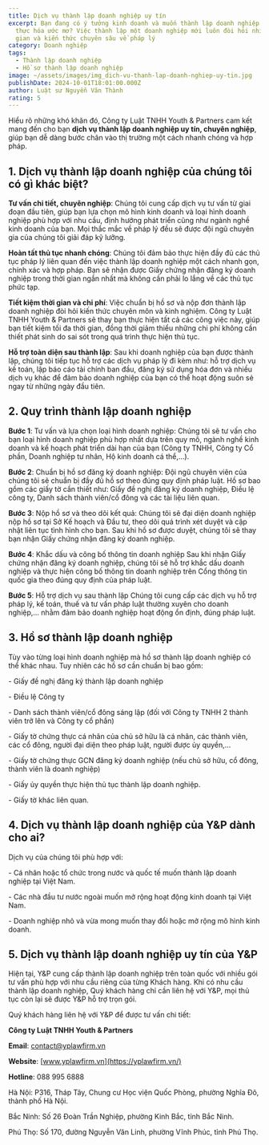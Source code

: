 ```yaml
---
title: Dịch vụ thành lập doanh nghiệp uy tín
excerpt: Bạn đang có ý tưởng kinh doanh và muốn thành lập doanh nghiệp để hiện
  thực hóa ước mơ? Việc thành lập một doanh nghiệp mới luôn đòi hỏi nhiều thời
  gian và kiến thức chuyên sâu về pháp lý
category: Doanh nghiệp
tags:
  - Thành lập doanh nghiệp
  - Hồ sơ thành lập doanh nghiệp
image: ~/assets/images/img_dich-vu-thanh-lap-doanh-nghiep-uy-tin.jpg
publishDate: 2024-10-01T18:01:00.000Z
author: Luật sư Nguyễn Văn Thành
rating: 5
---
```

Hiểu rõ những khó khăn đó, Công ty Luật TNHH Youth & Partners cam kết mang đến cho bạn **dịch vụ thành lập doanh nghiệp uy tín, chuyên nghiệp**, giúp bạn dễ dàng bước chân vào thị trường một cách nhanh chóng và hợp pháp.

## 1. Dịch vụ thành lập doanh nghiệp của chúng tôi có gì khác biệt?

**Tư vấn chi tiết, chuyên nghiệp**: Chúng tôi cung cấp dịch vụ tư vấn từ giai đoạn đầu tiên, giúp bạn lựa chọn mô hình kinh doanh và loại hình doanh nghiệp phù hợp với nhu cầu, định hướng phát triển cũng như ngành nghề kinh doanh của bạn. Mọi thắc mắc về pháp lý đều sẽ được đội ngũ chuyên gia của chúng tôi giải đáp kỹ lưỡng.

**Hoàn tất thủ tục nhanh chóng**: Chúng tôi đảm bảo thực hiện đầy đủ các thủ tục pháp lý liên quan đến việc thành lập doanh nghiệp một cách nhanh gọn, chính xác và hợp pháp. Bạn sẽ nhận được Giấy chứng nhận đăng ký doanh nghiệp trong thời gian ngắn nhất mà không cần phải lo lắng về các thủ tục phức tạp.

**Tiết kiệm thời gian và chi phí**: Việc chuẩn bị hồ sơ và nộp đơn thành lập doanh nghiệp đòi hỏi kiến thức chuyên môn và kinh nghiệm. Công ty Luật TNHH Youth & Partners sẽ thay bạn thực hiện tất cả các công việc này, giúp bạn tiết kiệm tối đa thời gian, đồng thời giảm thiểu những chi phí không cần thiết phát sinh do sai sót trong quá trình thực hiện thủ tục.

**Hỗ trợ toàn diện sau thành lập**: Sau khi doanh nghiệp của bạn được thành lập, chúng tôi tiếp tục hỗ trợ các dịch vụ pháp lý đi kèm như: hỗ trợ dịch vụ kế toán, lập báo cáo tài chính ban đầu, đăng ký sử dụng hóa đơn và nhiều dịch vụ khác để đảm bảo doanh nghiệp của bạn có thể hoạt động suôn sẻ ngay từ những ngày đầu tiên.

## 2. Quy trình thành lập doanh nghiệp

**Bước 1**: Tư vấn và lựa chọn loại hình doanh nghiệp: Chúng tôi sẽ tư vấn cho bạn loại hình doanh nghiệp phù hợp nhất dựa trên quy mô, ngành nghề kinh doanh và kế hoạch phát triển dài hạn của bạn (Công ty TNHH, Công ty Cổ phần, Doanh nghiệp tư nhân, Hộ kinh doanh cá thể,…).

**Bước 2**: Chuẩn bị hồ sơ đăng ký doanh nghiệp: Đội ngũ chuyên viên của chúng tôi sẽ chuẩn bị đầy đủ hồ sơ theo đúng quy định pháp luật. Hồ sơ bao gồm các giấy tờ cần thiết như: Giấy đề nghị đăng ký doanh nghiệp, Điều lệ công ty, Danh sách thành viên/cổ đông và các tài liệu liên quan.

**Bước 3**: Nộp hồ sơ và theo dõi kết quả: Chúng tôi sẽ đại diện doanh nghiệp nộp hồ sơ tại Sở Kế hoạch và Đầu tư, theo dõi quá trình xét duyệt và cập nhật liên tục tình hình cho bạn. Sau khi hồ sơ được duyệt, chúng tôi sẽ thay bạn nhận Giấy chứng nhận đăng ký doanh nghiệp.

**Bước 4**: Khắc dấu và công bố thông tin doanh nghiệp Sau khi nhận Giấy chứng nhận đăng ký doanh nghiệp, chúng tôi sẽ hỗ trợ khắc dấu doanh nghiệp và thực hiện công bố thông tin doanh nghiệp trên Cổng thông tin quốc gia theo đúng quy định của pháp luật.

**Bước 5**: Hỗ trợ dịch vụ sau thành lập Chúng tôi cung cấp các dịch vụ hỗ trợ pháp lý, kế toán, thuế và tư vấn pháp luật thường xuyên cho doanh nghiệp,… nhằm đảm bảo doanh nghiệp hoạt động ổn định, đúng pháp luật.

## 3. Hồ sơ thành lập doanh nghiệp

Tùy vào từng loại hình doanh nghiệp mà hồ sơ thành lập doanh nghiệp có thể khác nhau. Tuy nhiên các hồ sơ cần chuẩn bị bao gồm:

\-       Giấy đề nghị đăng ký thành lập doanh nghiệp

\-       Điều lệ Công ty

\-       Danh sách thành viên/cổ đông sáng lập (đối với Công ty TNHH 2 thành viên trở lên và Công ty cổ phần)

\-       Giấy tờ chứng thực cá nhân của chủ sở hữu là cá nhân, các thành viên, các cổ đông, người đại diện theo pháp luật, người được ủy quyền,…

\-       Giấy tờ chứng thực GCN đăng ký doanh nghiệp (nếu chủ sở hữu, cổ đông, thành viên là doanh nghiệp)

\-       Giấy ủy quyền thực hiện thủ tục thành lập doanh nghiệp.

\-       Giấy tờ khác liên quan.

## 4. Dịch vụ thành lập doanh nghiệp của Y&P dành cho ai?

Dịch vụ của chúng tôi phù hợp với:

\-       Cá nhân hoặc tổ chức trong nước và quốc tế muốn thành lập doanh nghiệp tại Việt Nam.

\-       Các nhà đầu tư nước ngoài muốn mở rộng hoạt động kinh doanh tại Việt Nam.

\-       Doanh nghiệp nhỏ và vừa mong muốn thay đổi hoặc mở rộng mô hình kinh doanh.

## 5. Dịch vụ thành lập doanh nghiệp uy tín của Y&P

Hiện tại, Y&P cung cấp thành lập doanh nghiệp trên toàn quốc với nhiều gói tư vấn phù hợp với nhu cầu riêng của từng Khách hàng. Khi có nhu cầu thành lập doanh nghiệp, Quý khách hàng chỉ cần liên hệ với Y&P, mọi thủ tục còn lại sẽ được Y&P hỗ trợ trọn gói.

Quý khách hàng liên hệ với Y&P để được tư vấn chi tiết:

**Công ty Luật TNHH Youth & Partners**

**Email**: contact@yplawfirm.vn

**Website**: [www.yplawfirm.vn](https://yplawfirm.vn/)

**Hotline**: 088 995 6888

Hà Nội: P316, Tháp Tây, Chung cư Học viện Quốc Phòng, phường Nghĩa Đô, thành phố Hà Nội.

Bắc Ninh: Số 26 Đoàn Trần Nghiệp, phường Kinh Bắc, tỉnh Bắc Ninh.

Phú Thọ: Số 170, đường Nguyễn Văn Linh, phường Vĩnh Phúc, tỉnh Phú Thọ.